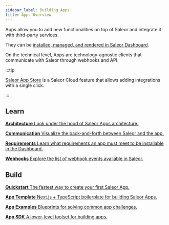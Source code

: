 ```yaml
---
sidebar_label: Building Apps
title: Apps Overview
---
```



Apps allow you to add new functionalities on top of Saleor and integrate it with third-party services.

They can be [installed, managed, and rendered in Saleor Dashboard](extending-dashboard-with-apps).

On the technical level, Apps are technology-agnostic clients that communicate with Saleor through webhooks and API.

:::tip

[Saleor App Store](../../app-store/overview) is a Saleor Cloud feature that allows adding integrations with a single click.

:::

## Learn

<CardGrid>

[**Architecture** Look under the hood of Saleor Apps architecture.](architecture/overview)

[**Communication** Visualize the back-and-forth between Saleor and the app.](architecture/communication-between-app-and-saleor)

[**Requirements** Learn what requirements an app must meet to be installable in the Dashboard.](architecture/app-requirements)

[**Webhooks** Explore the list of webhook events available in Saleor.](../../../api-reference/webhooks/enums/webhook-event-type-enum)

</CardGrid>

## Build

<CardGrid>

[**Quickstart** The fastest way to create your first Saleor App.](quickstart)

[**App Template** Next.js + TypeScript boilerplate for building Saleor Apps.](developing-apps/app-template)

[**App Examples** Blueprints for solving common app challenges.](developing-apps/app-examples)

[**App SDK** A lower-level toolset for building apps.](developing-apps/app-sdk/overview)

</CardGrid>
